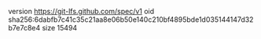version https://git-lfs.github.com/spec/v1
oid sha256:6dabfb7c41c35c21aa8e06b50e140c210bf4895bde1d035144147d32b7e7c8e4
size 15494
